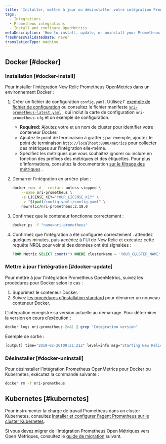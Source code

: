 ```yaml
---
title: 'Installer, mettre à jour ou désinstaller votre intégration Prometheus OpenMetrics'
tags:
  - Integrations
  - Prometheus integrations
  - Install and configure OpenMetrics
metaDescription: 'How to install, update, or uninstall your Prometheus OpenMetrics integration with New Relic for your Docker or Kubernetes environment.'
freshnessValidatedDate: never
translationType: machine
---
```


## Docker [#docker]

### Installation [#docker-install]

Pour installer l&apos;intégration New Relic Prometheus OpenMetrics dans un environnement Docker :

1. Créer un fichier de configuration `config.yaml`. Utilisez l&apos; [exemple de fichier de configuration](/docs/integrations/prometheus-integrations/install-configure/configure-prometheus-openmetrics-integration#example-configuration-file) ou consultez le fichier manifeste [`nri-prometheus-latest.yaml`](https://download.newrelic.com/infrastructure_agent/integrations/kubernetes/nri-prometheus-latest.yaml) , qui inclut la carte de configuration `nri-prometheus-cfg` et un exemple de configuration.

   * <DNT>**Required:**</DNT> Ajoutez votre <InlinePopover type="licenseKey" />et un nom de cluster pour identifier votre conteneur Docker.
   * Ajoutez le point de terminaison à gratter ; par exemple, ajoutez le point de terminaison `http://localhost:8080/metrics` pour collecter des métriques sur l&apos;intégration elle-même.
   * Spécifiez les métriques que vous souhaitez ignorer ou inclure en fonction des préfixes des métriques et des étiquettes. Pour plus d&apos;informations, consultez la documentation [sur le filtrage des métriques](/docs/infrastructure/prometheus-integrations/install-configure-prometheus-agent/setup-prometheus-agent/#drop-keep-metrics) .

2. Démarrer l’intégration en arrière-plan :

   ```sh
   docker run -d --restart unless-stopped \
       --name nri-prometheus \
       -e LICENSE_KEY="YOUR_LICENSE_KEY" \
       -v "$(pwd)/config.yaml:/config.yaml" \
       newrelic/nri-prometheus:2.18.0
   ```

3. Confirmez que le conteneur fonctionne correctement :

   ```sh
   docker ps -f "name=nri-prometheus"
   ```

4. Confirmez que l&apos;intégration a été configurée correctement : attendez quelques minutes, puis accédez à l&apos;UI de New Relic et exécutez cette requête NRQL pour voir si des données ont été signalées :

   ```sql
   FROM Metric SELECT count(*) WHERE clusterName = 'YOUR_CLUSTER_NAME' SINCE 1 hour ago
   ```

<InstallFeedback />

### Mettre à jour l&apos;intégration [#docker-update]

Pour mettre à jour l&apos;intégration Prometheus OpenMetrics, suivez les procédures pour Docker selon le cas :

1. Supprimez le conteneur Docker.
2. Suivez [les procédures d&apos;installation standard](#docker-install) pour démarrer un nouveau conteneur Docker.

L&apos;intégration enregistre sa version actuelle au démarrage. Pour déterminer la version en cours d’exécution :

```sh
docker logs nri-prometheus 2>&1 | grep "Integration version"
```

Exemple de sortie :

```sh
[output] time="2019-02-26T09:21:21Z" level=info msg="Starting New Relic's Prometheus OpenMetrics Integration version 1.0.0"
```

### Désinstaller [#docker-uninstall]

Pour désinstaller l’intégration Prometheus OpenMetrics pour Docker ou Kubernetes, exécutez la commande suivante :

```sh
docker rm -f nri-prometheus
```

## Kubernetes [#kubernetes]

Pour instrumenter la charge de travail Prometheus dans un cluster Kubernetes, consultez [Installer et configurer l&apos;agent Prometheus sur le cluster Kubernetes](/docs/infrastructure/prometheus-integrations/install-configure-prometheus-agent/install-prometheus-agent).

Si vous devez migrer de l&apos;intégration Prometheus Open Métriques vers Open Métriques, consultez le [guide de migration](/docs/infrastructure/prometheus-integrations/install-configure-prometheus-agent/migration-guide) suivant.